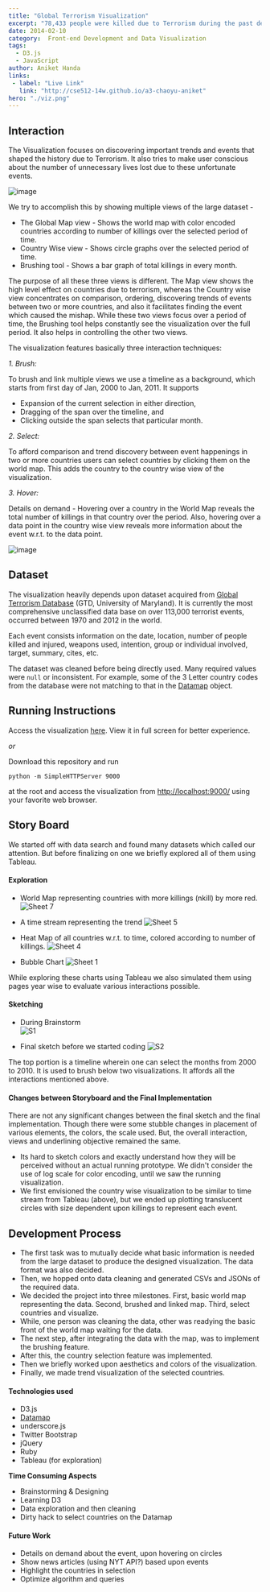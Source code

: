 ```yaml
---
title: "Global Terrorism Visualization"
excerpt: "78,433 people were killed due to Terrorism during the past decade. 24,144 in Iraq alone!"
date: 2014-02-10
category:  Front-end Development and Data Visualization
tags:
  - D3.js
  - JavaScript
author: Aniket Handa
links: 
 - label: "Live Link"
   link: "http://cse512-14w.github.io/a3-chaoyu-aniket"
hero: "./viz.png"
---
```

## Interaction

The Visualization focuses on discovering important trends and events that shaped the history due to Terrorism. It also tries to make user conscious about the number of unnecessary lives lost due to these unfortunate events. 

![image](./terror1.png)

We try to accomplish this by showing multiple views of the large dataset - 

* The Global Map view - Shows the world map with color encoded countries according to number of killings over the selected period of time. 
* Country Wise view - Shows circle graphs over the selected period of time. 
* Brushing tool - Shows a bar graph of total killings in every month.

The purpose of all these three views is different. The Map view shows the high level effect on countries due to terrorism, whereas the Country wise view concentrates on comparison, ordering, discovering trends of events between two or more countries, and also it facilitates finding the event which caused the mishap. While these two views focus over a period of time, the Brushing tool helps constantly see the visualization over the full period. It also helps in controlling the other two views.

The visualization features basically three interaction techniques:

_1. Brush:_ 

To brush and link multiple views we use a timeline as a background, which starts from first day of Jan, 2000 to Jan, 2011. It supports 

* Expansion of the current selection in either direction, 
* Dragging of the span over the timeline, and 
* Clicking outside the span selects that particular month.  

_2. Select:_

To afford comparison and trend discovery between event happenings in two or more countries users can select countries by clicking them on the world map. This adds the country to the country wise view of the visualization.


_3. Hover:_

Details on demand - Hovering over a country in the World Map reveals the total number of killings in that country over the period. Also, hovering over a data point in  the country wise view reveals more information about the event w.r.t. to the data point. 

![image](./terror2.png)

## Dataset
The visualization heavily depends upon dataset acquired from [Global Terrorism Database](http://www.start.umd.edu/gtd) (GTD, University of Maryland). It is currently the most comprehensive unclassified data base on over 113,000 terrorist events, occurred between 1970 and 2012 in the world.

Each event consists information on the date, location, number of people killed and injured, weapons used, intention, group or individual involved, target, summary, cites, etc.

The dataset was cleaned before being directly used. Many required values were `null` or inconsistent. For example, some of the 3 Letter country codes from the database were not matching to that in the [Datamap](http://datamaps.github.io/) object.


## Running Instructions

Access the visualization [here](http://cse512-14w.github.io/a3-chaoyu-aniket/). View it in full screen for better experience.

_or_ 

Download this repository and run 

`python -m SimpleHTTPServer 9000` 

at the root and access the visualization from <http://localhost:9000/> using your favorite web browser. 


## Story Board

We started off with data search and found many datasets which called our attention. But before finalizing on one we briefly explored all of them using Tableau.
#### Exploration 

* World Map representing countries with more killings (nkill) by more red.
![Sheet 7](https://raw.github.com/CSE512-14W/a3-chaoyu-aniket/master/images/tableau/Sheet%207.png)

* A time stream representing the trend
![Sheet 5](https://raw.github.com/CSE512-14W/a3-chaoyu-aniket/master/images/tableau/Sheet%205.png)

* Heat Map of all countries w.r.t. to time, colored according to number of killings.
![Sheet 4](https://raw.github.com/CSE512-14W/a3-chaoyu-aniket/master/images/tableau/Sheet%204.png)

* Bubble Chart
![Sheet 1](https://raw.github.com/CSE512-14W/a3-chaoyu-aniket/master/images/tableau/Sheet%201.png)

While exploring these charts using Tableau we also simulated them using pages year wise to evaluate various interactions possible.

#### Sketching

* During Brainstorm  
![S1](https://raw.github.com/CSE512-14W/a3-chaoyu-aniket/master/images/sketch/s1.jpg)

* Final sketch before we started coding
![S2](https://raw.github.com/CSE512-14W/a3-chaoyu-aniket/master/images/sketch/s2.jpg)

The top portion is a timeline wherein one can select the months from 2000 to 2010. It is used to brush below two visualizations. It affords all the interactions mentioned above.   

#### Changes between Storyboard and the Final Implementation

There are not any significant changes between the final sketch and the final implementation. Though there were some stubble changes in placement of various elements, the colors, the scale used. But, the overall interaction, views and underlining objective remained the same.

* Its hard to sketch colors and exactly understand how they will be perceived without an actual running prototype. We didn't consider the use of log scale for color encoding, until we saw the running visualization.
* We first envisioned the country wise visualization to be similar to time stream from Tableau (above), but we ended up plotting translucent circles with size dependent upon killings to represent each event.

## Development Process

* The first task was to mutually decide what basic information is needed from the large dataset to produce the designed visualization. The data format was also decided.
* Then, we hopped onto data cleaning and generated CSVs and JSONs of the required data.
* We decided the project into three milestones. First, basic world map representing the data. Second, brushed and linked map. Third, select countries and visualize.
* While, one person was cleaning the data, other was readying the basic front of the world map waiting for the data.
* The next step, after integrating the data with the map, was to implement the brushing feature.
* After this, the country selection feature was implemented.
* Then we briefly worked upon aesthetics and colors of the visualization.
* Finally, we made trend visualization of the selected countries. 

#### Technologies used
* D3.js
* [Datamap](http://datamaps.github.io/)
* underscore.js
* Twitter Bootstrap
* jQuery
* Ruby
* Tableau (for exploration)

**Time Consuming Aspects**

- Brainstorming & Designing
- Learning D3
- Data exploration and then cleaning
- Dirty hack to select countries on the Datamap

#### Future Work
- Details on demand about the event, upon hovering on circles
- Show news articles (using NYT API?) based upon events
- Highlight the countries in selection
- Optimize algorithm and queries